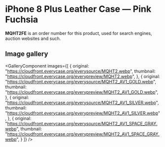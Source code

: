 
# iPhone 8 Plus Leather Case — Pink Fuchsia

<Callout type='info' emoji='👉🏻'>**MQHT2FE** is an order number for this product, used for search engines, auction websites and such.</Callout>

## Image gallery

<GalleryComponent
    images={[
      {
        original: "https://cloudfront.everycase.org/everysource/MQHT2.webp",
        thumbnail: "https://cloudfront.everycase.org/everypreview/MQHT2.webp",
      },
      {
        original: "https://cloudfront.everycase.org/everysource/MQHT2_AV1_GOLD.webp",
        thumbnail: "https://cloudfront.everycase.org/everypreview/MQHT2_AV1_GOLD.webp",
      },
      {
        original: "https://cloudfront.everycase.org/everysource/MQHT2_AV1_SILVER.webp",
        thumbnail: "https://cloudfront.everycase.org/everypreview/MQHT2_AV1_SILVER.webp",
      },
      {
        original: "https://cloudfront.everycase.org/everysource/MQHT2_AV1_SPACE_GRAY.webp",
        thumbnail: "https://cloudfront.everycase.org/everypreview/MQHT2_AV1_SPACE_GRAY.webp",
      }
    ]}
  />
